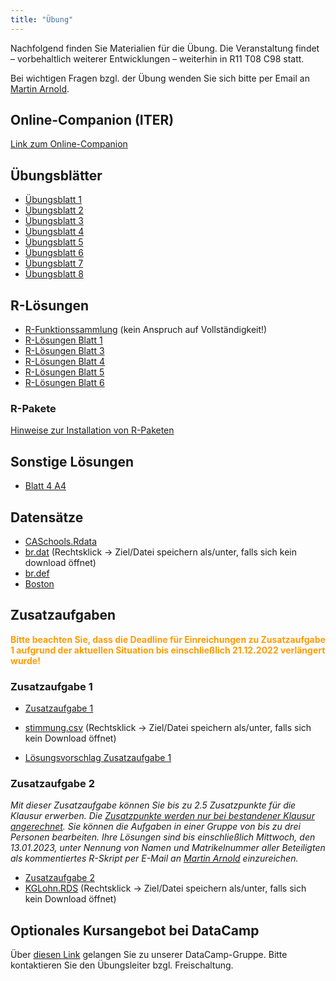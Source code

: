 ```yaml
---
title: "Übung"
---
```


Nachfolgend finden Sie Materialien für die Übung. Die Veranstaltung findet -- vorbehaltlich weiterer Entwicklungen -- weiterhin in R11 T08 C98 statt.

Bei wichtigen Fragen bzgl. der Übung wenden Sie sich bitte per Email an [Martin Arnold](mailto:martchriarno@googlemail.com?subject=[EidÖ]).

## Online-Companion (ITER)

[Link zum Online-Companion](https://www.econometrics-with-r.org/)

## Übungsblätter

- [Übungsblatt 1](https://github.com/mca91/Eidoe22/raw/main/Blatt-1.pdf)
- [Übungsblatt 2](https://github.com/mca91/Eidoe22/raw/main/Blatt-2.pdf)
- [Übungsblatt 3](https://github.com/mca91/Eidoe22/raw/main/Blatt-3.pdf)
- [Übungsblatt 4](https://github.com/mca91/Eidoe22/raw/main/Blatt-4.pdf)
- [Übungsblatt 5](https://github.com/mca91/Eidoe22/raw/main/Blatt-5.pdf)
- [Übungsblatt 6](https://github.com/mca91/Eidoe22/raw/main/Blatt-6.pdf)
- [Übungsblatt 7](https://github.com/mca91/Eidoe22/raw/main/Blatt-7.pdf)
- [Übungsblatt 8](https://github.com/mca91/Eidoe22/raw/main/Blatt-8.pdf)

## R-Lösungen

- [R-Funktionssammlung](https://github.com/mca91/Eidoe22/raw/main/rfunktionen.pdf) (kein Anspruch auf Vollständigkeit!)
- [R-Lösungen Blatt 1](https://github.com/mca91/Eidoe22/raw/main/Blatt-1_R_sol.pdf)
- [R-Lösungen Blatt 3](https://github.com/mca91/Eidoe22/raw/main/Blatt-3_R_sol.pdf)
- [R-Lösungen Blatt 4](https://github.com/mca91/Eidoe22/raw/main/Blatt-4_R_sol.pdf)
- [R-Lösungen Blatt 5](https://github.com/mca91/Eidoe22/raw/main/Blatt-5_R_sol.pdf)
- [R-Lösungen Blatt 6](https://github.com/mca91/Eidoe22/raw/main/Blatt-6_R_Sol.pdf)

### R-Pakete

[Hinweise zur Installation von R-Paketen](https://github.com/mca91/Eidoe22/raw/main/R-Pakete.pdf)

## Sonstige Lösungen

- [Blatt 4 A4](https://github.com/mca91/Eidoe22/raw/main/Blatt-4-A4.pdf)

## Datensätze

- [CASchools.Rdata](https://github.com/mca91/Eidoe22/raw/main/CASchools.Rdata)
- [br.dat](https://github.com/mca91/Eidoe22/raw/main/br.dat) (Rechtsklick &#8594; Ziel/Datei speichern als/unter, falls sich kein download öffnet)
- [br.def](https://github.com/mca91/Eidoe22/raw/main/br.def)
- [Boston](https://github.com/mca91/Eidoe22/raw/main/Boston.Rdata)

## Zusatzaufgaben

**<span style=color:#ff9c00;>Bitte beachten Sie, dass die Deadline für Einreichungen zu Zusatzaufgabe 1 aufgrund der aktuellen Situation bis einschließlich 21.12.2022 verlängert wurde!<span/>**

### Zusatzaufgabe 1

- [Zusatzaufgabe 1](https://github.com/mca91/Eidoe22/raw/main/Assignment1.pdf)
- <a href="https://github.com/mca91/Eidoe22/raw/main/stimmung.csv" download>stimmung.csv</a> (Rechtsklick &#8594; Ziel/Datei speichern als/unter, falls sich kein Download öffnet)

- [Lösungsvorschlag Zusatzaufgabe 1](https://github.com/mca91/Eidoe22/raw/main/Assignment1_sol.pdf)

### Zusatzaufgabe 2

*Mit dieser Zusatzaufgabe können Sie bis zu 2.5 Zusatzpunkte für die Klausur erwerben. Die <u>Zusatzpunkte werden nur bei bestandener Klausur angerechnet</u>. Sie können die Aufgaben in einer Gruppe von bis zu drei Personen bearbeiten. Ihre Lösungen sind bis einschließlich Mittwoch, den 13.01.2023, unter Nennung von Namen und Matrikelnummer aller Beteiligten als kommentiertes R-Skript per E-Mail an [Martin Arnold](mailto:martchriarno@googlemail.com?subject=[EidÖ]) einzureichen.*

- [Zusatzaufgabe 2](https://github.com/mca91/Eidoe22/raw/main/Assignment2.pdf)
- <a href="https://github.com/mca91/Eidoe22/raw/main/KGLohn.Rds" download>KGLohn.RDS</a> (Rechtsklick &#8594; Ziel/Datei speichern als/unter, falls sich kein Download öffnet)

## Optionales Kursangebot bei DataCamp

Über [diesen Link](https://www.datacamp.com/groups/shared_links/6be1aaf777a4eae948e83c8b536cbe96a8f7021b962abe18026275f5082f3697) gelangen Sie zu unserer DataCamp-Gruppe. Bitte kontaktieren Sie den Übungsleiter bzgl. Freischaltung.

